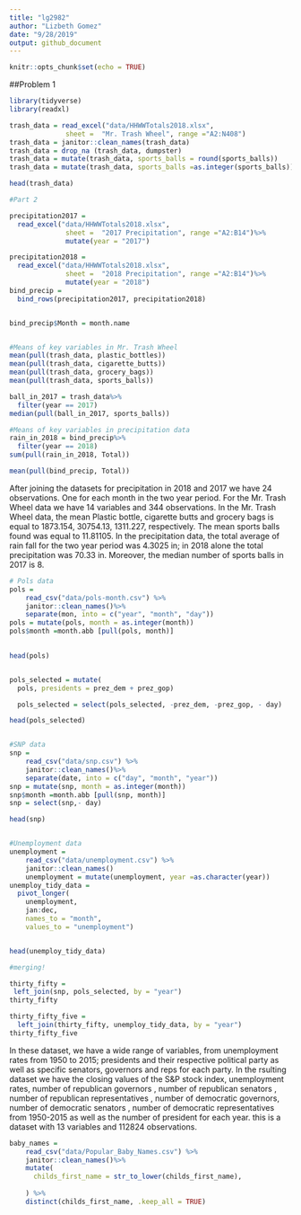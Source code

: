 ```yaml
---
title: "lg2982"
author: "Lizbeth Gomez"
date: "9/28/2019"
output: github_document
---
```


```r
knitr::opts_chunk$set(echo = TRUE)
```

##Problem 1
```r
library(tidyverse)
library(readxl)

trash_data = read_excel("data/HHWWTotals2018.xlsx", 
              sheet =  "Mr. Trash Wheel", range ="A2:N408")
trash_data = janitor::clean_names(trash_data)
trash_data = drop_na (trash_data, dumpster)
trash_data = mutate(trash_data, sports_balls = round(sports_balls))
trash_data = mutate(trash_data, sports_balls =as.integer(sports_balls))

head(trash_data)

#Part 2

precipitation2017 =
  read_excel("data/HHWWTotals2018.xlsx", 
              sheet =  "2017 Precipitation", range ="A2:B14")%>%
              mutate(year = "2017")

precipitation2018 =
  read_excel("data/HHWWTotals2018.xlsx", 
              sheet =  "2018 Precipitation", range ="A2:B14")%>%
              mutate(year = "2018")
bind_precip = 
  bind_rows(precipitation2017, precipitation2018) 


bind_precip$Month = month.name 


#Means of key variables in Mr. Trash Wheel
mean(pull(trash_data, plastic_bottles))
mean(pull(trash_data, cigarette_butts))
mean(pull(trash_data, grocery_bags))
mean(pull(trash_data, sports_balls))

ball_in_2017 = trash_data%>%
  filter(year == 2017)
median(pull(ball_in_2017, sports_balls))

#Means of key variables in precipitation data
rain_in_2018 = bind_precip%>%
  filter(year == 2018)
sum(pull(rain_in_2018, Total))

mean(pull(bind_precip, Total))

```

After joining the datasets for precipitation in 2018 and 2017 we have 24 observations. One for each month in the two year period. For the Mr. Trash Wheel data we have 14 variables and 344 observations. In the Mr. Trash Wheel data, the mean Plastic bottle, cigarette butts and grocery bags is equal to 1873.154, 30754.13, 1311.227, respectively. The mean sports balls found was equal to 11.81105. In the precipitation data, the total average of rain fall for the two year period was 4.3025 in; in 2018 alone the total precipitation was 70.33 in. Moreover, the median number of sports balls in 2017 is 8.

```r
# Pols data
pols = 
    read_csv("data/pols-month.csv") %>%
    janitor::clean_names()%>%
    separate(mon, into = c("year", "month", "day"))
pols = mutate(pols, month = as.integer(month))
pols$month =month.abb [pull(pols, month)]

    
head(pols)


pols_selected = mutate(
  pols, presidents = prez_dem + prez_gop) 

  pols_selected = select(pols_selected, -prez_dem, -prez_gop, - day)

head(pols_selected)


#SNP data
snp = 
    read_csv("data/snp.csv") %>%
    janitor::clean_names()%>%
    separate(date, into = c("day", "month", "year"))
snp = mutate(snp, month = as.integer(month))
snp$month =month.abb [pull(snp, month)]
snp = select(snp,- day)

head(snp)


#Unemployment data
unemployment = 
    read_csv("data/unemployment.csv") %>%
    janitor::clean_names()
    unemployment = mutate(unemployment, year =as.character(year))
unemploy_tidy_data = 
  pivot_longer(
    unemployment, 
    jan:dec,
    names_to = "month", 
    values_to = "unemployment")


head(unemploy_tidy_data)

#merging!

thirty_fifty =
 left_join(snp, pols_selected, by = "year")
thirty_fifty

thirty_fifty_five =
  left_join(thirty_fifty, unemploy_tidy_data, by = "year")
thirty_fifty_five


```
In these dataset, we have a wide range of variables, from unemployment rates from 1950 to 2015; presidents and their respective political party as well as specific senators, governors and reps for each party. In the rsulting dataset we have the closing values of the S&P stock index, unemployment rates, number of republican governors , number of republican senators ,  number of republican representatives , number of democratic governors, number of democratic senators , number of democratic representatives from 1950-2015 as well as the number of president for each year. this is a dataset with 13 variables and 112824 observations.

```r
baby_names = 
    read_csv("data/Popular_Baby_Names.csv") %>%
    janitor::clean_names()%>%
    mutate(
      childs_first_name = str_to_lower(childs_first_name),
      
    ) %>% 
    distinct(childs_first_name, .keep_all = TRUE) 

  


```

